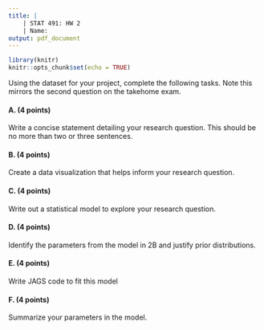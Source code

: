 ```yaml
---
title: |
    | STAT 491: HW 2
    | Name:
output: pdf_document 
---
```


```r
library(knitr)
knitr::opts_chunk$set(echo = TRUE)
```

Using the dataset for your project, complete the following tasks. Note this mirrors the second question on the takehome exam.

#### A. (4 points)

Write a concise statement detailing your research question. This should be no more than two or three sentences.

#### B. (4 points)

Create a data visualization that helps inform your research question.

#### C. (4 points)

Write out a statistical model to explore your research question.

#### D. (4 points)

Identify the parameters from the model in 2B and justify prior distributions.



#### E. (4 points)

Write JAGS code to fit this model


#### F. (4 points)

Summarize your parameters in the model.


